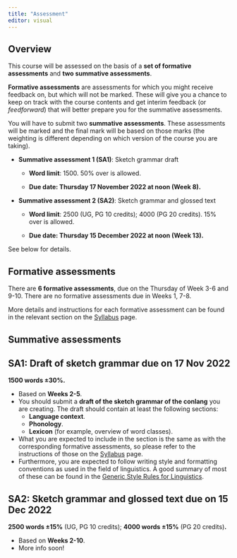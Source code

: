 ```yaml
---
title: "Assessment"
editor: visual
---
```


## Overview

This course will be assessed on the basis of a **set of formative assessments** and **two summative assessments**.

**Formative assessments** are assessments for which you might receive feedback on, but which will not be marked. These will give you a chance to keep on track with the course contents and get interim feedback (or *feedforward*) that will better prepare you for the summative assessments.

You will have to submit two **summative assessments**. These assessments will be marked and the final mark will be based on those marks (the weighting is different depending on which version of the course you are taking).

-   **Summative assessment 1 (SA1)**: Sketch grammar draft

    -   **Word limit**: 1500. 50% over is allowed.

    -   **Due date: Thursday 17 November 2022 at noon (Week 8).**

-   **Summative assessment 2 (SA2)**: Sketch grammar and glossed text

    -   **Word limit**: 2500 (UG, PG 10 credits); 4000 (PG 20 credits). 15% over is allowed.

    -   **Due date: Thursday 15 December 2022 at noon (Week 13).**

See below for details.

## Formative assessments

There are **6 formative assessments**, due on the Thursday of Week 3-6 and 9-10. There are no formative assessments due in Weeks 1, 7-8.

More details and instructions for each formative assessment can be found in the relevant section on the [Syllabus](syllabus.html) page.

## Summative assessments

::: {.callout-important collapse="true"}
## SA1: Draft of sketch grammar **due on 17 Nov 2022**

**1500 words ±30%.**

-   Based on **Weeks 2-5**.
-   You should submit a **draft of the sketch grammar of the conlang** you are creating. The draft should contain at least the following sections:
    -   **Language context**.
    -   **Phonology**.
    -   **Lexicon** (for example, overview of word classes).
-   What you are expected to include in the section is the same as with the corresponding formative assessments, so please refer to the instructions of those on the [Syllabus](syllabus.html) page.
-   Furthermore, you are expected to follow writing style and formatting conventions as used in the field of linguistics. A good summary of most of these can be found in the [Generic Style Rules for Linguistics](https://www.eva.mpg.de/lingua/pdf/GenericStyleRules.pdf).
:::

::: {.callout-important collapse="true"}
## SA2: Sketch grammar and glossed text **due on 15 Dec 2022**

**2500 words ±15%** (UG, PG 10 credits); **4000 words ±15%** (PG 20 credits)**.**

-   Based on **Weeks 2-10**.
-   More info soon!
:::
